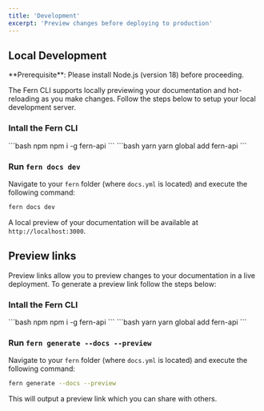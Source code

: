 ```yaml
---
title: 'Development'
excerpt: 'Preview changes before deploying to production'
---
```


## Local Development

<Info>
**Prerequisite**: Please install Node.js (version 18) before proceeding.
</Info>

The Fern CLI supports locally previewing your documentation and hot-reloading as you make changes. Follow the 
steps below to setup your local development server. 

<Steps>

### Intall the Fern CLI

<CodeGroup>
  ```bash npm
  npm i -g fern-api
  ```
  ```bash yarn
  yarn global add fern-api
  ```
</CodeGroup>

### Run `fern docs dev`

Navigate to your `fern` folder (where `docs.yml` is located) and execute the following command:

```bash
fern docs dev
```

A local preview of your documentation will be available at `http://localhost:3000`.

</Steps>

## Preview links

Preview links allow you to preview changes to your documentation in a live deployment. To generate 
a preview link follow the steps below: 

<Steps>

### Intall the Fern CLI

<CodeGroup>
  ```bash npm
  npm i -g fern-api
  ```
  ```bash yarn
  yarn global add fern-api
  ```
</CodeGroup>

### Run `fern generate --docs --preview`

Navigate to your `fern` folder (where `docs.yml` is located) and execute the following command:

```bash
fern generate --docs --preview
```

This will output a preview link which you can share with others. 

</Steps>


